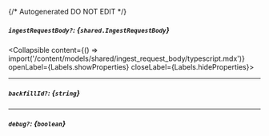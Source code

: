 {/* Autogenerated DO NOT EDIT  */}

##### `ingestRequestBody?`: *{`shared.IngestRequestBody`}*
<Collapsible content={() => import('/content/models/shared/ingest_request_body/typescript.mdx')} openLabel={Labels.showProperties} closeLabel={Labels.hideProperties}>
</Collapsible>

---
##### `backfillId?`: *{`string`}*

---
##### `debug?`: *{`boolean`}*


